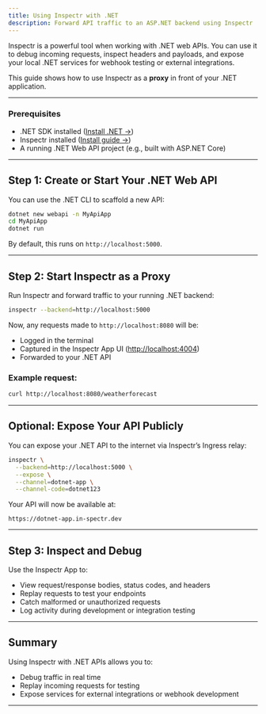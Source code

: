 ```yaml
---
title: Using Inspectr with .NET
description: Forward API traffic to an ASP.NET backend using Inspectr
---
```



<FlowBase client:only="react" />

[//]: # (# Using Inspectr with .NET APIs)

Inspectr is a powerful tool when working with .NET web APIs. You can use it to debug incoming requests, inspect headers and payloads, and expose your local .NET services for webhook testing or external integrations.

This guide shows how to use Inspectr as a **proxy** in front of your .NET application.

---

### Prerequisites

* .NET SDK installed ([Install .NET →](https://dotnet.microsoft.com/en-us/download))
* Inspectr installed ([Install guide →](/docs/getting-started/installation))
* A running .NET Web API project (e.g., built with ASP.NET Core)

---

## Step 1: Create or Start Your .NET Web API

You can use the .NET CLI to scaffold a new API:

```bash
dotnet new webapi -n MyApiApp
cd MyApiApp
dotnet run
```

By default, this runs on `http://localhost:5000`.

---

## Step 2: Start Inspectr as a Proxy

Run Inspectr and forward traffic to your running .NET backend:

```bash
inspectr --backend=http://localhost:5000
```

Now, any requests made to `http://localhost:8080` will be:

* Logged in the terminal
* Captured in the Inspectr App UI ([http://localhost:4004](http://localhost:4004))
* Forwarded to your .NET API

### Example request:

```bash
curl http://localhost:8080/weatherforecast
```

---

## Optional: Expose Your API Publicly

<FlowIngress client:only="react" />

You can expose your .NET API to the internet via Inspectr’s Ingress relay:

```bash
inspectr \
  --backend=http://localhost:5000 \
  --expose \
  --channel=dotnet-app \
  --channel-code=dotnet123
```

Your API will now be available at:

```
https://dotnet-app.in-spectr.dev
```

---

## Step 3: Inspect and Debug

Use the Inspectr App to:

* View request/response bodies, status codes, and headers
* Replay requests to test your endpoints
* Catch malformed or unauthorized requests
* Log activity during development or integration testing

---

## Summary

Using Inspectr with .NET APIs allows you to:

* Debug traffic in real time
* Replay incoming requests for testing
* Expose services for external integrations or webhook development

---

[//]: # (## 📚 Related Topics)
[//]: # ()
[//]: # (* [Exposing Publicly →]&#40;/exposing/exposing-publicly&#41;)
[//]: # (* [Webhook Debugging →]&#40;/guides/webhook-debugging&#41;)
[//]: # (* [Architecture Overview →]&#40;/core-concepts/architecture&#41;)
